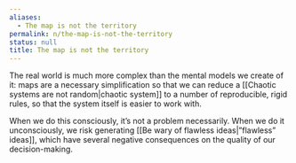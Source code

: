 ```yaml
---
aliases:
  - The map is not the territory
permalink: n/the-map-is-not-the-territory
status: null
title: The map is not the territory
---
```

The real world is much more complex than the mental models we create of it: maps are a necessary simplification so that we can reduce a [[Chaotic systems are not random|chaotic system]] to a number of reproducible, rigid rules, so that the system itself is easier to work with.

When we do this consciously, it’s not a problem necessarily. When we do it unconsciously, we risk generating [[Be wary of flawless ideas|”flawless” ideas]], which have several negative consequences on the quality of our decision-making.
